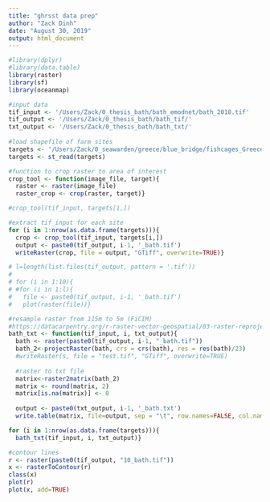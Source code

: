 ```yaml
---
title: "ghrsst data prep"
author: "Zack Dinh"
date: "August 30, 2019"
output: html_document
---
```


```r
#library(dplyr)
#library(data.table)
library(raster)
library(sf)
library(oceanmap)

#input data
tif_input <- '/Users/Zack/0_thesis_bath/bath_emodnet/bath_2018.tif'
tif_output <- '/Users/Zack/0_thesis_bath/bath_tif/'
txt_output <- '/Users/Zack/0_thesis_bath/bath_txt/'
  
#load shapefile of farm sites
targets <- '/Users/Zack/0_seawarden/greece/blue_bridge/fishcages_Greece_farm_pts_500m_sq_2.shp'
targets <- st_read(targets)
```

```r
#function to crop raster to area of interest
crop_tool <- function(image_file, target){
  raster <- raster(image_file)
  raster_crop <- crop(raster, target)}

#crop_tool(tif_input, targets[1,])

#extract tif_input for each site
for (i in 1:nrow(as.data.frame(targets))){
  crop <- crop_tool(tif_input, targets[i,])
  output <- paste0(tif_output, i-1, '_bath.tif') 
  writeRaster(crop, file = output, "GTiff", overwrite=TRUE)}
```

```r
# l=length(list.files(tif_output, pattern = '.tif'))
# 
# for (i in 1:10){
# #for (i in 1:l){
#   file <- paste0(tif_output, i-1, '_bath.tif')
#   plot(raster(file))}
```

```r
#resample raster from 115m to 5m (FiCIM)
#https://datacarpentry.org/r-raster-vector-geospatial/03-raster-reproject-in-r/
bath_txt <- function(tif_input, i, txt_output){
  bath <- raster(paste0(tif_output, i-1, "_bath.tif"))
  bath_2<-projectRaster(bath, crs = crs(bath), res = res(bath)/23)
  #writeRaster(s, file = "test.tif", "GTiff", overwrite=TRUE)
  
  #raster to txt file
  matrix<-raster2matrix(bath_2)
  matrix <- round(matrix, 2)
  matrix[is.na(matrix)] <- 0
  
  output <- paste0(txt_output, i-1, '_bath.txt')
  write.table(matrix, file=output, sep = "\t", row.names=FALSE, col.names=FALSE)}
```

```r
for (i in 1:nrow(as.data.frame(targets))){
  bath_txt(tif_input, i, txt_output)}
```

```r
#contour lines
r <- raster(paste0(tif_output, "10_bath.tif"))
x <- rasterToContour(r)
class(x)
plot(r)
plot(x, add=TRUE)
```